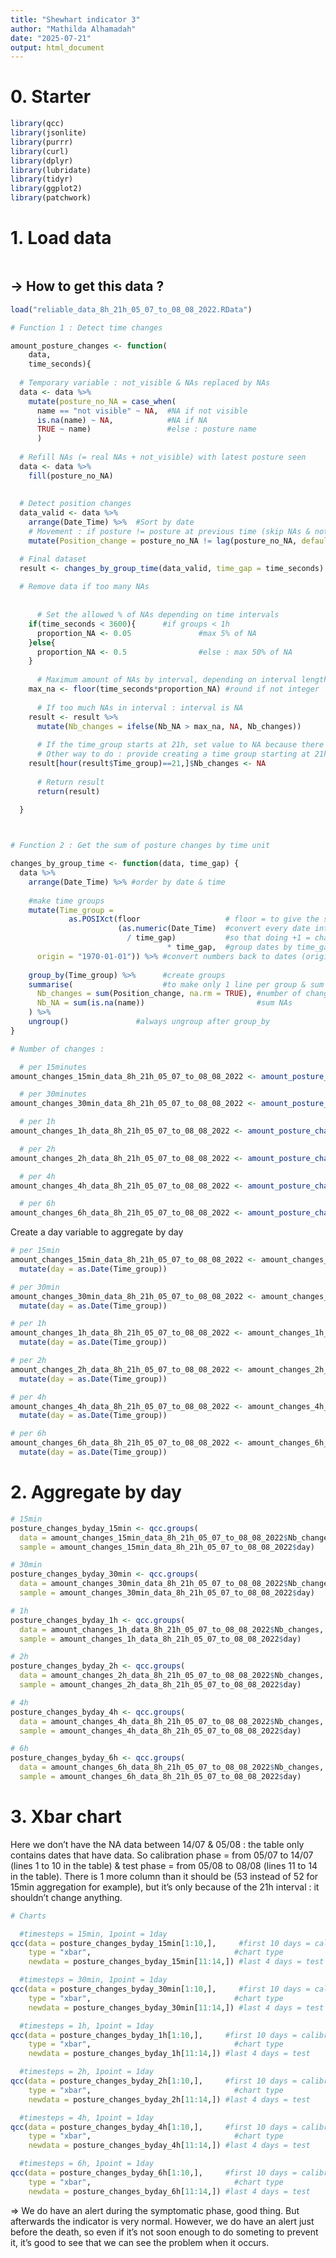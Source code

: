 ```yaml
---
title: "Shewhart indicator 3"
author: "Mathilda Alhamadah"
date: "2025-07-21"
output: html_document
---
```


# 0. Starter

```r
library(qcc)
library(jsonlite)
library(purrr)
library(curl)
library(dplyr)
library(lubridate)
library(tidyr)
library(ggplot2)
library(patchwork)
```

# 1. Load data

```r

```


## → How to get this data ?

```r
load("reliable_data_8h_21h_05_07_to_08_08_2022.RData")
```

```r
# Function 1 : Detect time changes

amount_posture_changes <- function(
    data,
    time_seconds){ 
  
  # Temporary variable : not_visible & NAs replaced by NAs
  data <- data %>% 
    mutate(posture_no_NA = case_when(
      name == "not visible" ~ NA,  #NA if not visible
      is.na(name) ~ NA,            #NA if NA
      TRUE ~ name)                 #else : posture name
      )  
  
  # Refill NAs (= real NAs + not_visible) with latest posture seen
  data <- data %>%
    fill(posture_no_NA)           
  
  
  # Detect position changes
  data_valid <- data %>%
    arrange(Date_Time) %>%  #Sort by date
    # Movement : if posture != posture at previous time (skip NAs & not_visible)
    mutate(Position_change = posture_no_NA != lag(posture_no_NA, default = first(posture_no_NA)))

  # Final dataset
  result <- changes_by_group_time(data_valid, time_gap = time_seconds)
  
  # Remove data if too many NAs
    
    
      # Set the allowed % of NAs depending on time intervals
    if(time_seconds < 3600){      #if groups < 1h
      proportion_NA <- 0.05               #max 5% of NA
    }else{
      proportion_NA <- 0.5                #else : max 50% of NA
    }
    
      # Maximum amount of NAs by interval, depending on interval length
    max_na <- floor(time_seconds*proportion_NA) #round if not integer
    
      # If too much NAs in interval : interval is NA
    result <- result %>% 
      mutate(Nb_changes = ifelse(Nb_NA > max_na, NA, Nb_changes)) 
    
      # If the time_group starts at 21h, set value to NA because there is only 1 data (maximum)
      # Other way to do : provide creating a time group starting at 21h because maximum 1 data
    result[hour(result$Time_group)==21,]$Nb_changes <- NA
    
      # Return result
      return(result)
  
  }



# Function 2 : Get the sum of posture changes by time unit

changes_by_group_time <- function(data, time_gap) {
  data %>%
    arrange(Date_Time) %>% #order by date & time
    
    #make time groups
    mutate(Time_group =
             as.POSIXct(floor                   # floor = to give the same value to all the dates that should be in the same time group
                        (as.numeric(Date_Time)  #convert every date into a number
                          / time_gap)           #so that doing +1 = changing of interval
                                   * time_gap,  #group dates by time_gap intervals
      origin = "1970-01-01")) %>% #convert numbers back to dates (origin = the reference date used by POSIXct. It was also used as a reference when we did as.numeric(Date_Time), but it was implicit)
    
    group_by(Time_group) %>%      #create groups
    summarise(                    #to make only 1 line per group & sum up the informations of all the lines
      Nb_changes = sum(Position_change, na.rm = TRUE), #number of changes = sum of changes
      Nb_NA = sum(is.na(name))                         #sum NAs
    ) %>%
    ungroup()               #always ungroup after group_by
}

```

```r
# Number of changes :

  # per 15minutes
amount_changes_15min_data_8h_21h_05_07_to_08_08_2022 <- amount_posture_changes(reliable_data_8h_21h_05_07_to_08_08_2022, 900)

  # per 30minutes
amount_changes_30min_data_8h_21h_05_07_to_08_08_2022 <- amount_posture_changes(reliable_data_8h_21h_05_07_to_08_08_2022, 1800)

  # per 1h
amount_changes_1h_data_8h_21h_05_07_to_08_08_2022 <- amount_posture_changes(reliable_data_8h_21h_05_07_to_08_08_2022, 3600)

  # per 2h
amount_changes_2h_data_8h_21h_05_07_to_08_08_2022 <- amount_posture_changes(reliable_data_8h_21h_05_07_to_08_08_2022, 7200)

  # per 4h
amount_changes_4h_data_8h_21h_05_07_to_08_08_2022 <- amount_posture_changes(reliable_data_8h_21h_05_07_to_08_08_2022, 14400)

  # per 6h
amount_changes_6h_data_8h_21h_05_07_to_08_08_2022 <- amount_posture_changes(reliable_data_8h_21h_05_07_to_08_08_2022, 21600)
```

Create a day variable to aggregate by day
```r
# per 15min
amount_changes_15min_data_8h_21h_05_07_to_08_08_2022 <- amount_changes_15min_data_8h_21h_05_07_to_08_08_2022 %>%
  mutate(day = as.Date(Time_group))

# per 30min
amount_changes_30min_data_8h_21h_05_07_to_08_08_2022 <- amount_changes_30min_data_8h_21h_05_07_to_08_08_2022 %>%
  mutate(day = as.Date(Time_group))

# per 1h
amount_changes_1h_data_8h_21h_05_07_to_08_08_2022 <- amount_changes_1h_data_8h_21h_05_07_to_08_08_2022 %>%
  mutate(day = as.Date(Time_group))

# per 2h
amount_changes_2h_data_8h_21h_05_07_to_08_08_2022 <- amount_changes_2h_data_8h_21h_05_07_to_08_08_2022 %>%
  mutate(day = as.Date(Time_group))

# per 4h
amount_changes_4h_data_8h_21h_05_07_to_08_08_2022 <- amount_changes_4h_data_8h_21h_05_07_to_08_08_2022 %>%
  mutate(day = as.Date(Time_group))

# per 6h
amount_changes_6h_data_8h_21h_05_07_to_08_08_2022 <- amount_changes_6h_data_8h_21h_05_07_to_08_08_2022 %>%
  mutate(day = as.Date(Time_group))
```


# 2. Aggregate by day

```r
# 15min
posture_changes_byday_15min <- qcc.groups(
  data = amount_changes_15min_data_8h_21h_05_07_to_08_08_2022$Nb_changes,
  sample = amount_changes_15min_data_8h_21h_05_07_to_08_08_2022$day)

# 30min
posture_changes_byday_30min <- qcc.groups(
  data = amount_changes_30min_data_8h_21h_05_07_to_08_08_2022$Nb_changes,
  sample = amount_changes_30min_data_8h_21h_05_07_to_08_08_2022$day)

# 1h
posture_changes_byday_1h <- qcc.groups(
  data = amount_changes_1h_data_8h_21h_05_07_to_08_08_2022$Nb_changes,
  sample = amount_changes_1h_data_8h_21h_05_07_to_08_08_2022$day)

# 2h
posture_changes_byday_2h <- qcc.groups(
  data = amount_changes_2h_data_8h_21h_05_07_to_08_08_2022$Nb_changes,
  sample = amount_changes_2h_data_8h_21h_05_07_to_08_08_2022$day)

# 4h
posture_changes_byday_4h <- qcc.groups(
  data = amount_changes_4h_data_8h_21h_05_07_to_08_08_2022$Nb_changes,
  sample = amount_changes_4h_data_8h_21h_05_07_to_08_08_2022$day)

# 6h
posture_changes_byday_6h <- qcc.groups(
  data = amount_changes_6h_data_8h_21h_05_07_to_08_08_2022$Nb_changes,
  sample = amount_changes_6h_data_8h_21h_05_07_to_08_08_2022$day)
```


# 3. Xbar chart

Here we don't have the NA data between 14/07 & 05/08 : the table only contains dates that have data. So calibration phase = from 05/07 to 14/07 (lines 1 to 10 in the table) & test phase = from 05/08 to 08/08 (lines 11 to 14 in the table). There is 1 more column than it should be (53 instead of 52 for 15min aggregation for example), but it's only because of the 21h interval : it shouldn't change anything.

```r
# Charts

  #timesteps = 15min, 1point = 1day
qcc(data = posture_changes_byday_15min[1:10,],     #first 10 days = calibration
    type = "xbar",                                #chart type
    newdata = posture_changes_byday_15min[11:14,]) #last 4 days = test

  #timesteps = 30min, 1point = 1day
qcc(data = posture_changes_byday_30min[1:10,],     #first 10 days = calibration
    type = "xbar",                                #chart type
    newdata = posture_changes_byday_30min[11:14,]) #last 4 days = test

  #timesteps = 1h, 1point = 1day
qcc(data = posture_changes_byday_1h[1:10,],     #first 10 days = calibration
    type = "xbar",                                #chart type
    newdata = posture_changes_byday_1h[11:14,]) #last 4 days = test

  #timesteps = 2h, 1point = 1day
qcc(data = posture_changes_byday_2h[1:10,],     #first 10 days = calibration
    type = "xbar",                                #chart type
    newdata = posture_changes_byday_2h[11:14,]) #last 4 days = test

  #timesteps = 4h, 1point = 1day
qcc(data = posture_changes_byday_4h[1:10,],     #first 10 days = calibration
    type = "xbar",                                #chart type
    newdata = posture_changes_byday_4h[11:14,]) #last 4 days = test

  #timesteps = 6h, 1point = 1day
qcc(data = posture_changes_byday_6h[1:10,],     #first 10 days = calibration
    type = "xbar",                                #chart type
    newdata = posture_changes_byday_6h[11:14,]) #last 4 days = test
```
=> We do have an alert during the symptomatic phase, good thing. But afterwards the indicator is very normal. However, we do have an alert just before the death, so even if it's not soon enough to do someting to prevent it, it's good to see that we can see the problem when it occurs.

